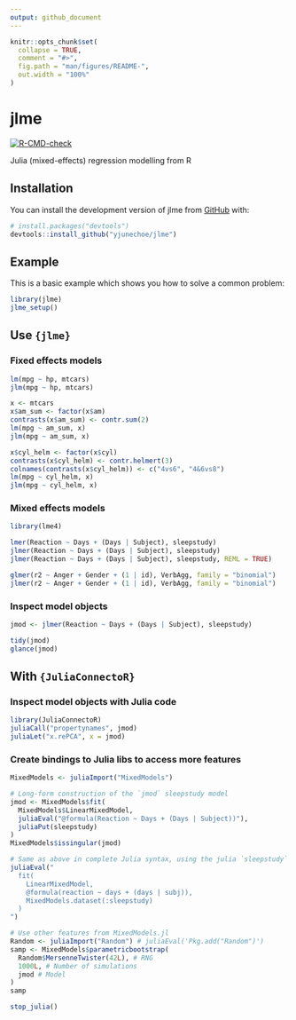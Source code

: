 ```yaml
---
output: github_document
---
```


<!-- README.md is generated from README.Rmd. Please edit that file -->

```r
knitr::opts_chunk$set(
  collapse = TRUE,
  comment = "#>",
  fig.path = "man/figures/README-",
  out.width = "100%"
)
```

# jlme

<!-- badges: start -->
[![R-CMD-check](https://github.com/yjunechoe/jlme/actions/workflows/R-CMD-check.yaml/badge.svg)](https://github.com/yjunechoe/jlme/actions/workflows/R-CMD-check.yaml)
<!-- badges: end -->

Julia (mixed-effects) regression modelling from R

## Installation

You can install the development version of jlme from [GitHub](https://github.com/) with:

``` r
# install.packages("devtools")
devtools::install_github("yjunechoe/jlme")
```

## Example

This is a basic example which shows you how to solve a common problem:

```r
library(jlme)
jlme_setup()
```

## Use `{jlme}`

### Fixed effects models

```r
lm(mpg ~ hp, mtcars)
jlm(mpg ~ hp, mtcars)

x <- mtcars
x$am_sum <- factor(x$am)
contrasts(x$am_sum) <- contr.sum(2)
lm(mpg ~ am_sum, x)
jlm(mpg ~ am_sum, x)

x$cyl_helm <- factor(x$cyl)
contrasts(x$cyl_helm) <- contr.helmert(3)
colnames(contrasts(x$cyl_helm)) <- c("4vs6", "4&6vs8")
lm(mpg ~ cyl_helm, x)
jlm(mpg ~ cyl_helm, x)
```

### Mixed effects models

```r
library(lme4)

lmer(Reaction ~ Days + (Days | Subject), sleepstudy)
jlmer(Reaction ~ Days + (Days | Subject), sleepstudy)
jlmer(Reaction ~ Days + (Days | Subject), sleepstudy, REML = TRUE)

glmer(r2 ~ Anger + Gender + (1 | id), VerbAgg, family = "binomial")
jlmer(r2 ~ Anger + Gender + (1 | id), VerbAgg, family = "binomial")
```

### Inspect model objects

```r
jmod <- jlmer(Reaction ~ Days + (Days | Subject), sleepstudy)

tidy(jmod)
glance(jmod)
```

## With `{JuliaConnectoR}`

### Inspect model objects with Julia code

```r
library(JuliaConnectoR)
juliaCall("propertynames", jmod)
juliaLet("x.rePCA", x = jmod)
```

### Create bindings to Julia libs to access more features

```r
MixedModels <- juliaImport("MixedModels")

# Long-form construction of the `jmod` sleepstudy model
jmod <- MixedModels$fit(
  MixedModels$LinearMixedModel,
  juliaEval("@formula(Reaction ~ Days + (Days | Subject))"),
  juliaPut(sleepstudy)
)
MixedModels$issingular(jmod)

# Same as above in complete Julia syntax, using the julia `sleepstudy` dataset
juliaEval("
  fit(
    LinearMixedModel,
    @formula(reaction ~ days + (days | subj)),
    MixedModels.dataset(:sleepstudy)
  )
")

# Use other features from MixedModels.jl
Random <- juliaImport("Random") # juliaEval('Pkg.add("Random")')
samp <- MixedModels$parametricbootstrap(
  Random$MersenneTwister(42L), # RNG
  1000L, # Number of simulations
  jmod # Model
)
samp
```

```r
stop_julia()
```

